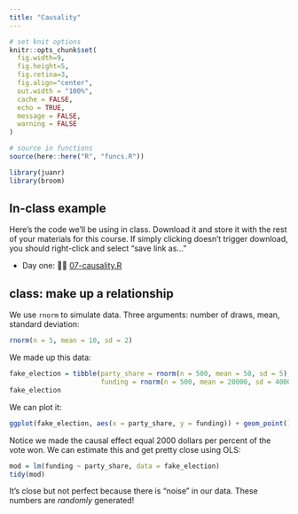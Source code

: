 ```yaml
---
title: "Causality"
---
```




```r
# set knit options
knitr::opts_chunk$set(
  fig.width=9, 
  fig.height=5, 
  fig.retina=3,
  fig.align="center",
  out.width = "100%",
  cache = FALSE,
  echo = TRUE,
  message = FALSE, 
  warning = FALSE
)

# source in functions
source(here::here("R", "funcs.R"))

library(juanr)
library(broom)
```





## In-class example


Here's the code we'll be using in class. Download it and store it with the rest of your materials for this course. If simply clicking doesn't trigger download, you should right-click and select "save link as..."

* Day one: 👩‍💻 [07-causality.R](/files/example-scripts/07-causality.R)




## class: make up a relationship



We use `rnorm` to simulate data. Three arguments: number of draws, mean, standard deviation:

```r
rnorm(n = 5, mean = 10, sd = 2)
```


We made up this data:


```r
fake_election = tibble(party_share = rnorm(n = 500, mean = 50, sd = 5),
                       funding = rnorm(n = 500, mean = 20000, sd = 4000) + 2000 * party_share)
fake_election
```


We can plot it:


```r
ggplot(fake_election, aes(x = party_share, y = funding)) + geom_point() + geom_smooth(method = "lm")
```



Notice we made the causal effect equal 2000 dollars per percent of the vote won. We can estimate this and get pretty close using OLS:

```r
mod = lm(funding ~ party_share, data = fake_election)
tidy(mod)
```


It's close but not perfect because there is "noise" in our data. These numbers are *randomly* generated!


<!-- ## class: confounds -->


<!-- Here we want to make it so a third variable, "the south", confounds the relationship between the number of waffle houses in a state and the divorce rate: -->

<!-- ```{r, echo = TRUE} -->
<!-- fake = tibble(south = sample(c(0, 1), size = 50, replace = TRUE),  -->
<!--               waffle = rnorm(n = 50, mean = 20, sd = 4) + 10 * south, -->
<!--               divorce = rnorm(n = 50, mean = 20, sd = 2) + 8 * south) -->
<!-- fake -->
<!-- ``` -->


<!-- We can plot: -->

<!-- ```{r} -->
<!-- ggplot(fake, (aes(x = waffle, y = divorce))) + geom_point() + geom_smooth(method = "lm") -->
<!-- ``` -->


<!-- We can model to retrieve the confounded estimate: -->


<!-- ```{r} -->
<!-- lm(divorce ~ waffle, data = fake) |> broom::tidy() -->
<!-- ``` -->

